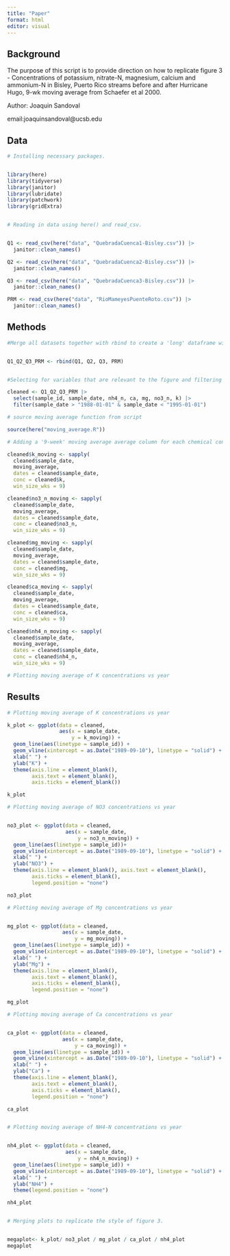 ```yaml
---
title: "Paper"
format: html
editor: visual
---
```


## Background

The purpose of this script is to provide direction on how to replicate figure 3 - Concentrations of potassium, nitrate-N, magnesium, calcium and ammonium-N in Bisley, Puerto Rico streams before and after Hurricane Hugo, 9-wk moving average from Schaefer et al 2000.

Author: Joaquin Sandoval

email:joaquinsandoval\@ucsb.edu

## Data

```r
# Installing necessary packages. 


library(here)
library(tidyverse)
library(janitor)
library(lubridate)
library(patchwork)
library(gridExtra)


# Reading in data using here() and read_csv.


Q1 <- read_csv(here("data", "QuebradaCuenca1-Bisley.csv")) |> 
  janitor::clean_names()

Q2 <- read_csv(here("data", "QuebradaCuenca2-Bisley.csv")) |> 
  janitor::clean_names()

Q3 <- read_csv(here("data", "QuebradaCuenca3-Bisley.csv")) |> 
  janitor::clean_names()

PRM <- read_csv(here("data", "RioMameyesPuenteRoto.csv")) |> 
  janitor::clean_names()

```

## Methods

```r
#Merge all datasets together with rbind to create a 'long' dataframe with variables stacked  


Q1_Q2_Q3_PRM <- rbind(Q1, Q2, Q3, PRM) 


#Selecting for variables that are relevant to the figure and filtering for dates between 1988-1995

cleaned <- Q1_Q2_Q3_PRM |> 
  select(sample_id, sample_date, nh4_n, ca, mg, no3_n, k) |> 
  filter(sample_date > "1988-01-01" & sample_date < "1995-01-01")

# source moving average function from script

source(here("moving_average.R"))

# Adding a '9-week' moving average average column for each chemical concentration that we're interested in. 

cleaned$k_moving <- sapply(
  cleaned$sample_date,
  moving_average,
  dates = cleaned$sample_date,
  conc = cleaned$k,
  win_size_wks = 9)

cleaned$no3_n_moving <- sapply(
  cleaned$sample_date,
  moving_average,
  dates = cleaned$sample_date,
  conc = cleaned$no3_n,
  win_size_wks = 9)

cleaned$mg_moving <- sapply(
  cleaned$sample_date,
  moving_average,
  dates = cleaned$sample_date,
  conc = cleaned$mg,
  win_size_wks = 9)

cleaned$ca_moving <- sapply(
  cleaned$sample_date,
  moving_average,
  dates = cleaned$sample_date,
  conc = cleaned$ca,
  win_size_wks = 9)

cleaned$nh4_n_moving <- sapply(
  cleaned$sample_date,
  moving_average,
  dates = cleaned$sample_date,
  conc = cleaned$nh4_n,
  win_size_wks = 9)

# Plotting moving average of K concentrations vs year

```

## Results

```r
# Plotting moving average of K concentrations vs year

k_plot <- ggplot(data = cleaned, 
                 aes(x = sample_date, 
                     y = k_moving)) + 
  geom_line(aes(linetype = sample_id)) + 
  geom_vline(xintercept = as.Date("1989-09-10"), linetype = "solid") + 
  xlab(" ") + 
  ylab("K") + 
  theme(axis.line = element_blank(),
        axis.text = element_blank(),
        axis.ticks = element_blank())

k_plot

# Plotting moving average of NO3 concentrations vs year


no3_plot <- ggplot(data = cleaned, 
                   aes(x = sample_date, 
                       y = no3_n_moving)) + 
  geom_line(aes(linetype = sample_id))+ 
  geom_vline(xintercept = as.Date("1989-09-10"), linetype = "solid") + 
  xlab(" ") + 
  ylab("NO3") +
  theme(axis.line = element_blank(), axis.text = element_blank(),
        axis.ticks = element_blank(),
        legend.position = "none")

no3_plot

# Plotting moving average of Mg concentrations vs year


mg_plot <- ggplot(data = cleaned, 
                  aes(x = sample_date, 
                      y = mg_moving)) + 
  geom_line(aes(linetype = sample_id)) + 
  geom_vline(xintercept = as.Date("1989-09-10"), linetype = "solid") + 
  xlab(" ") + 
  ylab("Mg") +
  theme(axis.line = element_blank(),
        axis.text = element_blank(),
        axis.ticks = element_blank(),
        legend.position = "none")

mg_plot

# Plotting moving average of Ca concentrations vs year


ca_plot <- ggplot(data = cleaned, 
                  aes(x = sample_date, 
                      y = ca_moving)) + 
  geom_line(aes(linetype = sample_id)) + 
  geom_vline(xintercept = as.Date("1989-09-10"), linetype = "solid") + 
  xlab(" ") + 
  ylab("Ca") +
  theme(axis.line = element_blank(),
        axis.text = element_blank(),
        axis.ticks = element_blank(),
        legend.position = "none")

ca_plot


# Plotting moving average of NH4-N concentrations vs year


nh4_plot <- ggplot(data = cleaned, 
                   aes(x = sample_date, 
                       y = nh4_n_moving)) + 
  geom_line(aes(linetype = sample_id)) + 
  geom_vline(xintercept = as.Date("1989-09-10"), linetype = "solid") + 
  xlab(" ") + 
  ylab("NH4") + 
  theme(legend.position = "none")

nh4_plot


# Merging plots to replicate the style of figure 3.


megaplot<- k_plot/ no3_plot / mg_plot / ca_plot / nh4_plot 
megaplot

```
